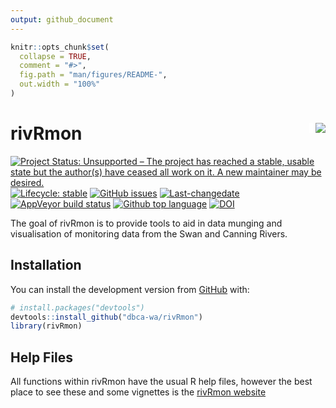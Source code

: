 ```yaml
---
output: github_document
---
```


<!-- README.md is generated from README.Rmd. Please edit that file -->

```r
knitr::opts_chunk$set(
  collapse = TRUE,
  comment = "#>",
  fig.path = "man/figures/README-",
  out.width = "100%"
)
```
# rivRmon <img src="man/figures/rivRmon_logo.png" align="right" style="padding-left:10px;background-color:white;" />

<!-- badges: start -->
[![Project Status: Unsupported – The project has reached a stable, usable state but the author(s) have ceased all work on it. A new maintainer may be desired.](https://www.repostatus.org/badges/latest/unsupported.svg)](https://www.repostatus.org/#unsupported)
[![Lifecycle: stable](https://img.shields.io/badge/lifecycle-stable-brightgreen.svg)](https://www.tidyverse.org/lifecycle/#stable)
[![GitHub issues](https://img.shields.io/github/issues/dbca-wa/rivRmon.svg?style=popout)](https://github.com/dbca-wa/rivRmon/issues/)
[![Last-changedate](https://img.shields.io/github/last-commit/dbca-wa/rivRmon.svg)](https://github.com/dbca-wa/rivRmon/commits/master)
[![AppVeyor build status](https://ci.appveyor.com/api/projects/status/github/dbca-wa/rivRmon?branch=master&svg=true)](https://ci.appveyor.com/project/dbca-wa/rivRmon)
[![Github top language](https://img.shields.io/github/languages/top/dbca-wa/rivRmon.svg)](https://github.com/dbca-wa/rivRmon/)
[![DOI](https://zenodo.org/badge/202643428.svg)](https://zenodo.org/badge/latestdoi/202643428)
<!-- badges: end -->

The goal of rivRmon is to provide tools to aid in data munging and visualisation of monitoring data from the Swan and Canning Rivers.

## Installation

You can install the development version from [GitHub](https://github.com/dbca-wa) with:

``` r
# install.packages("devtools")
devtools::install_github("dbca-wa/rivRmon")
library(rivRmon)
```
## Help Files

All functions within rivRmon have the usual R help files, however the best place to see these and some vignettes is the [rivRmon website](https://dbca-wa.github.io/rivRmon/index.html)
